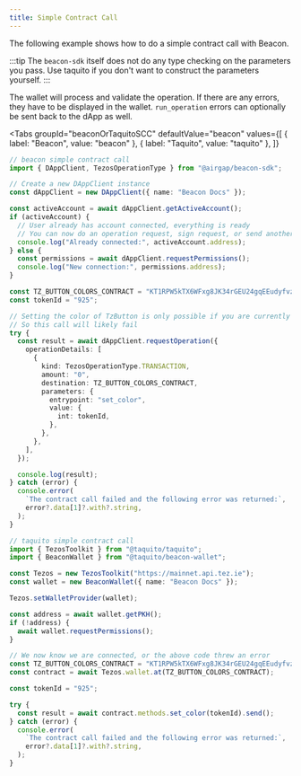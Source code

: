 ```yaml
---
title: Simple Contract Call
---
```



The following example shows how to do a simple contract call with Beacon.

:::tip
The `beacon-sdk` itself does not do any type checking on the parameters you pass. Use taquito if you don't want to construct the parameters yourself.
:::

The wallet will process and validate the operation. If there are any errors, they have to be displayed in the wallet. `run_operation` errors can optionally be sent back to the dApp as well.

<Tabs
  groupId="beaconOrTaquitoSCC"
  defaultValue="beacon"
  values={[
    { label: "Beacon", value: "beacon" },
    { label: "Taquito", value: "taquito" },
  ]}
>
  <TabItem value="beacon">

```ts live
// beacon simple contract call
import { DAppClient, TezosOperationType } from "@airgap/beacon-sdk";

// Create a new DAppClient instance
const dAppClient = new DAppClient({ name: "Beacon Docs" });

const activeAccount = await dAppClient.getActiveAccount();
if (activeAccount) {
  // User already has account connected, everything is ready
  // You can now do an operation request, sign request, or send another permission request to switch wallet
  console.log("Already connected:", activeAccount.address);
} else {
  const permissions = await dAppClient.requestPermissions();
  console.log("New connection:", permissions.address);
}

const TZ_BUTTON_COLORS_CONTRACT = "KT1RPW5kTX6WFxg8JK34rGEU24gqEEudyfvz";
const tokenId = "925";

// Setting the color of TzButton is only possible if you are currently the leader and own a color
// So this call will likely fail
try {
  const result = await dAppClient.requestOperation({
    operationDetails: [
      {
        kind: TezosOperationType.TRANSACTION,
        amount: "0",
        destination: TZ_BUTTON_COLORS_CONTRACT,
        parameters: {
          entrypoint: "set_color",
          value: {
            int: tokenId,
          },
        },
      },
    ],
  });

  console.log(result);
} catch (error) {
  console.error(
    `The contract call failed and the following error was returned:`,
    error?.data[1]?.with?.string,
  );
}
```

</TabItem>

<TabItem value="taquito">

```ts live
// taquito simple contract call
import { TezosToolkit } from "@taquito/taquito";
import { BeaconWallet } from "@taquito/beacon-wallet";

const Tezos = new TezosToolkit("https://mainnet.api.tez.ie");
const wallet = new BeaconWallet({ name: "Beacon Docs" });

Tezos.setWalletProvider(wallet);

const address = await wallet.getPKH();
if (!address) {
  await wallet.requestPermissions();
}

// We now know we are connected, or the above code threw an error
const TZ_BUTTON_COLORS_CONTRACT = "KT1RPW5kTX6WFxg8JK34rGEU24gqEEudyfvz";
const contract = await Tezos.wallet.at(TZ_BUTTON_COLORS_CONTRACT);

const tokenId = "925";

try {
  const result = await contract.methods.set_color(tokenId).send();
} catch (error) {
  console.error(
    `The contract call failed and the following error was returned:`,
    error?.data[1]?.with?.string,
  );
}
```

</TabItem>
</Tabs>
